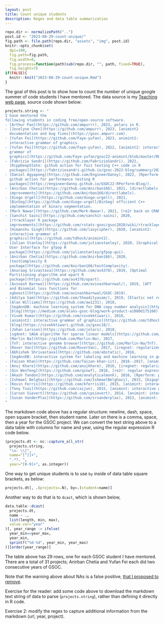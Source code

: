 ```yaml
---
layout: post
title: Count unique students
description: Regex and data table summarization
---
```


```r
repo.dir <- normalizePath("..")
post.id <- "2023-08-29-count-unique/"
fig.path <- file.path(repo.dir, "assets", "img", post.id)
knitr::opts_chunk$set(
  dpi=100,
  fig.path=fig.path,
  fig.width=8,
  fig.process=function(path)sub(repo.dir, "", path, fixed=TRUE),
  fig.height=7)
if(FALSE){
  knitr::knit("2023-08-29-count-unique.Rmd")
}
```

The goal of this post is to show how to count the number of unique
google summer of code students I have mentored. The data source is my
[Teaching web
page](https://github.com/tdhock/tdhock.github.io/blob/master/_pages/teaching.md),
source code shown below:

```r
projects.string <- "
I have mentored the
following students in coding free/open-source software.
- [Arthur Pan](https://github.com/ampurrr), 2023, polars in R.
- [Jocelyne Chen](https://github.com/ampurr), 2023, [animint2
  documentation and bug fixes](https://gsoc.ampurr.com).
- [Yufan Fei](https://github.com/Faye-yufan), 2023, animint2:
  interactive grammar of graphics.
- [Yufan Fei](https://github.com/Faye-yufan), 2022, [animint2: interactive
  grammar of
  graphics](https://github.com/Faye-yufan/gsoc22-animint/blob/master/README.md).
- [Fabrizio Sandri](https://github.com/FabrizioSandri), 2022,
  [RcppDeepState: github action for fuzz testing C++ code in R
  packages](https://fabriziosandri.github.io/gsoc-2022-blog/summary/2022/09/08/gsoc-summary.html).
- [Daniel Agyapong](https://github.com/EngineerDanny), 2022, [Rperform
  github action for performance testing R
  packages](https://engineerdanny.github.io/GSOC22-RPerform-Blog/).
- [Anirban Chetia](https://github.com/Anirban166), 2021, [directlabels
  improvements](https://github.com/Anirban166/directlabels).
- [Diego Urgell](https://github.com/diego-urgell), 2021,
  [BinSeg](https://github.com/diego-urgell/BinSeg) efficient C++
  implementation of binary segmentation.
- [Mark Nawar](https://github.com/Mark-Nawar), 2021, [re2r back on CRAN](https://github.com/rstats-gsoc/gsoc2021/wiki/re2r-back-on-CRAN)
- [Sanchit Saini](https://github.com/sanchit-saini), 2020,
  [rtracklayer R package
  improvements](https://github.com/rstats-gsoc/gsoc2020/wiki/rtracklayer-improvements).
- [Himanshu Singh](https://github.com/lazycipher), 2020, [animint2:
  interactive grammar of
  graphics](https://github.com/tdhock/animint2).
- [Julian Stanley](https://github.com/julianstanley), 2020, [Graphical
  User Interface for gfpop R
  package](https://github.com/julianstanley/gfpop-gui).
- [Anirban Chetia](https://github.com/Anirban166), 2020,
  [testComplexity R
  package](https://github.com/Anirban166/testComplexity).
- [Anuraag Srivastava](https://github.com/as4378), 2019, [Optimal
  Partitioning algorithm and opart R
  package](https://github.com/as4378/opart).
- [Avinash Barnwal](https://github.com/avinashbarnwal/), 2019, [AFT
  and Binomial loss functions for
  xgboost](https://github.com/avinashbarnwal/GSOC-2019).
- [Aditya Sam](https://github.com/theadityasam/), 2019, [Elastic net regularized interval regression and iregnet R package](https://theadityasam.github.io/GSOC2019/).
- [Alan Williams](https://github.com/aw1231), 2018,
  [SegAnnDB: machine learning system for DNA copy number analysis](https://github.com/tdhock/SegAnnDB),
  [blog](https://medium.com/alans-gsoc-blog/work-product-a1080d175160).
- [Vivek Kumar](https://github.com/vivekktiwari), 2018,
  [animint2: interactive grammar of graphics](https://github.com/tdhock/animint2),
  [blog](https://vivekktiwari.github.io/gsoc18/).
- [Johan Larsson](https://github.com/jolars), 2018,
  [sgdnet: SAGA algorithm for sparse linear models](https://github.com/jolars/sgdnet).
- [Marlin Na](https://github.com/Marlin-Na), 2017,
  [TnT: interactive genome browser](https://github.com/Marlin-Na/TnT).
- [Rover Van](https://github.com/RoverVan), 2017, [iregnet: regularized interval regression](https://github.com/anujkhare/iregnet).
- [Abhishek Shrivastava](https://github.com/abstatic), 2016,
  [SegAnnDB: interactive system for labeling and machine learning in genomic data](https://github.com/tdhock/SegAnnDB).
- [Faizan Khan](https://github.com/faizan-khan-iit), 2016--2017, [animint: interactive grammar of graphics](https://github.com/tdhock/animint).
- [Anuj Khare](https://github.com/anujkhare), 2016, [iregnet: regularized interval regression](https://github.com/anujkhare/iregnet).
- [Qin Wenfeng](https://github.com/qinwf), 2016, [re2r: regular expressions](https://github.com/qinwf/re2r).
- [Akash Tandon](https://github.com/analyticalmonk), 2016, [Rperform: performance testing R packages](https://github.com/analyticalmonk/Rperform).
- [Ishmael Belghazi](https://github.com/IshmaelBelghazi), 2015, [bigoptim: stochastic average gradient algorithm](https://github.com/IshmaelBelghazi/bigoptim).
- [Kevin Ferris](https://github.com/kferris10), 2015, [animint: interactive grammar of graphics](https://github.com/tdhock/animint).
- [Tony Tsai](https://github.com/caijun), 2015, [animint: interactive grammar of graphics](https://github.com/tdhock/animint).
- [Carson Sievert](https://github.com/cpsievert), 2014, [animint: interactive grammar of graphics](https://github.com/tdhock/animint).
- [Susan VanderPlas](https://github.com/srvanderplas), 2013, [animint: interactive grammar of graphics](https://github.com/tdhock/animint).
"
```

The markdown code above has a regular structure: newline, dash, space,
open square bracket, then student name. Later on there is a comma,
space, then a year for the GSOC project. We can convert the text
string above to a data table with columns for name and year, using the
regular expression R code below.

```r
(projects.dt <- nc::capture_all_str(
  projects.string,
  "\n- \\[",
  name="[^]]+",
  ".*?, ",
  year="[0-9]+", as.integer))
```

One way to get unique students is to use `by` inside of data table
square brackets, as below:

```r
projects.dt[, .(projects=.N), by=.(student=name)]
```

Another way to do that is to `dcast`, which is shown below,

```r
data.table::dcast(
  projects.dt,
  name ~ .,
  list(length, min, max),
  value.var="year"
)[, year_range := ifelse(
  year_min==year_max,
  year_min,
  sprintf("%d-%d", year_min, year_max)
)][order(year_range)]
```

The table above has 29 rows, one for each GSOC student I have
mentored. There are a total of 31 projects; Anirban Chetia and Yufan
Fei each did two consecutive years of GSOC.

Note that the warning above about NAs is a false positive, [that I
proposed to
remove](https://github.com/Rdatatable/data.table/issues/5512).

Exercise for the reader: add some code above to download the markdown
text string of data to parse (`projects.string`), rather than defining
it directly in R code.

Exercise 2: modify the regex to capture additional information from
the markdown (url, year, project).
